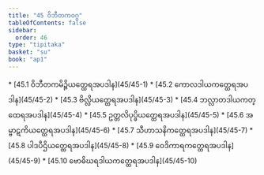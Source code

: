 ```yaml
---
title: "45 ဝိဘီတကဝဂ္ဂ"
tableOfContents: false
sidebar:
  order: 46
type: "tipitaka"
basket: "su"
book: "ap1"
---
```



<DynamicBreadcrumb />



<TableOfContents book="ap1" section="45">
* [45.1 ဝိဘီတကမိဉ္ဇိယတ္ထေရအပဒါန](45/45-1)
* [45.2 ကောလဒါယကတ္ထေရအပဒါန](45/45-2)
* [45.3 ဗိလ္လိယတ္ထေရအပဒါန](45/45-3)
* [45.4 ဘလ္လာတဒါယကတ္ထေရအပဒါန](45/45-4)
* [45.5 ဥတ္တလိပုပ္ဖိယတ္ထေရအပဒါန](45/45-5)
* [45.6 အမ္ဗာဋကိယတ္ထေရအပဒါန](45/45-6)
* [45.7 သီဟာသနိကတ္ထေရအပဒါန](45/45-7)
* [45.8 ပါဒပီဌိယတ္ထေရအပဒါန](45/45-8)
* [45.9 ဝေဒိကာရကတ္ထေရအပဒါန](45/45-9)
* [45.10 ဗောဓိဃရဒါယကတ္ထေရအပဒါန](45/45-10)
</TableOfContents>